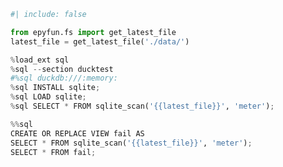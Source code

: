 ```python
#| include: false

from epyfun.fs import get_latest_file
latest_file = get_latest_file('./data/')

%load_ext sql
%sql --section ducktest
#%sql duckdb:///:memory:
%sql INSTALL sqlite;
%sql LOAD sqlite;
%sql SELECT * FROM sqlite_scan('{{latest_file}}', 'meter');
```



```python
%%sql
CREATE OR REPLACE VIEW fail AS
SELECT * FROM sqlite_scan('{{latest_file}}', 'meter');
SELECT * FROM fail;
```


